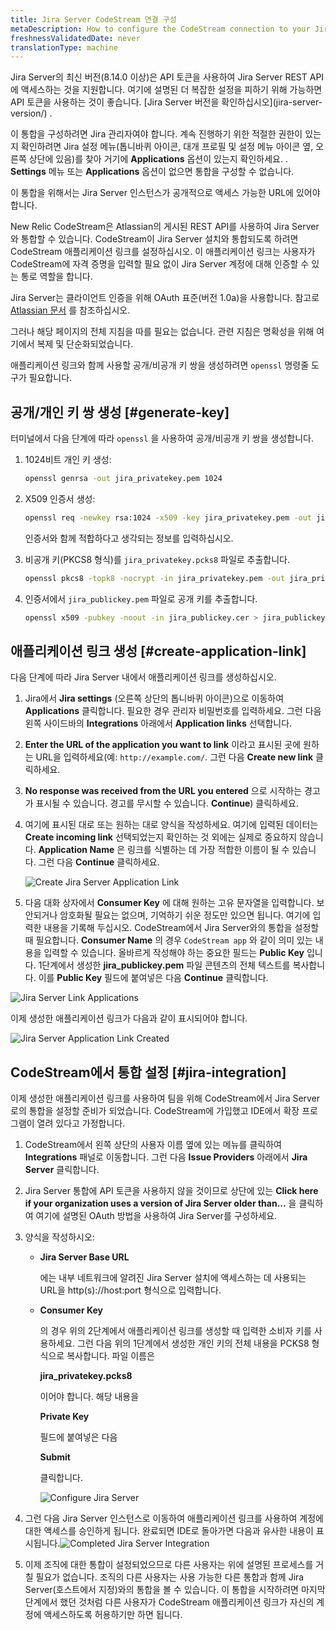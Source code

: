 ```yaml
---
title: Jira Server CodeStream 연결 구성
metaDescription: How to configure the CodeStream connection to your Jira server.
freshnessValidatedDate: never
translationType: machine
---
```







<Callout variant="caution">
  Jira Server의 최신 버전(8.14.0 이상)은 API 토큰을 사용하여 Jira Server REST API에 액세스하는 것을 지원합니다. 여기에 설명된 더 복잡한 설정을 피하기 위해 가능하면 API 토큰을 사용하는 것이 좋습니다. [Jira Server 버전을 확인하십시오](jira-server-version/) .

  이 통합을 구성하려면 Jira 관리자여야 합니다. 계속 진행하기 위한 적절한 권한이 있는지 확인하려면 Jira 설정 메뉴(톱니바퀴 아이콘, 대개 프로필 및 설정 메뉴 아이콘 옆, 오른쪽 상단에 있음)를 찾아 거기에 <DoNotTranslate>**Applications**</DoNotTranslate> 옵션이 있는지 확인하세요. . <DoNotTranslate>**Settings**</DoNotTranslate> 메뉴 또는 <DoNotTranslate>**Applications**</DoNotTranslate> 옵션이 없으면 통합을 구성할 수 없습니다.

  이 통합을 위해서는 Jira Server 인스턴스가 공개적으로 액세스 가능한 URL에 있어야 합니다.
</Callout>

New Relic CodeStream은 Atlassian의 게시된 REST API를 사용하여 Jira Server와 통합할 수 있습니다. CodeStream이 Jira Server 설치와 통합되도록 하려면 CodeStream 애플리케이션 링크를 설정하십시오. 이 애플리케이션 링크는 사용자가 CodeStream에 자격 증명을 입력할 필요 없이 Jira Server 계정에 대해 인증할 수 있는 통로 역할을 합니다.

Jira Server는 클라이언트 인증을 위해 OAuth 표준(버전 1.0a)을 사용합니다. 참고로 [Atlassian 문서](https://developer.atlassian.com/server/jira/platform/oauth/) 를 참조하십시오.

그러나 해당 페이지의 전체 지침을 따를 필요는 없습니다. 관련 지침은 명확성을 위해 여기에서 복제 및 단순화되었습니다.

애플리케이션 링크와 함께 사용할 공개/비공개 키 쌍을 생성하려면 `openssl` 명령줄 도구가 필요합니다.

## 공개/개인 키 쌍 생성 [#generate-key]

터미널에서 다음 단계에 따라 `openssl` 을 사용하여 공개/비공개 키 쌍을 생성합니다.

1. 1024비트 개인 키 생성:

   ```sh
   openssl genrsa -out jira_privatekey.pem 1024
   ```

2. X509 인증서 생성:

   ```sh
   openssl req -newkey rsa:1024 -x509 -key jira_privatekey.pem -out jira_publickey.cer -days 365
   ```

   인증서와 함께 적합하다고 생각되는 정보를 입력하십시오.

3. 비공개 키(PKCS8 형식)를 `jira_privatekey.pcks8` 파일로 추출합니다.

   ```sh
   openssl pkcs8 -topk8 -nocrypt -in jira_privatekey.pem -out jira_privatekey.pcks8
   ```

4. 인증서에서 `jira_publickey.pem` 파일로 공개 키를 추출합니다.

   ```sh
   openssl x509 -pubkey -noout -in jira_publickey.cer > jira_publickey.pem
   ```

## 애플리케이션 링크 생성 [#create-application-link]

다음 단계에 따라 Jira Server 내에서 애플리케이션 링크를 생성하십시오.

1. Jira에서 <DoNotTranslate>**Jira settings**</DoNotTranslate> (오른쪽 상단의 톱니바퀴 아이콘)으로 이동하여 <DoNotTranslate>**Applications**</DoNotTranslate> 클릭합니다. 필요한 경우 관리자 비밀번호를 입력하세요. 그런 다음 왼쪽 사이드바의 <DoNotTranslate>**Integrations**</DoNotTranslate> 아래에서 <DoNotTranslate>**Application links**</DoNotTranslate> 선택합니다.

2. <DoNotTranslate>**Enter the URL of the application you want to link**</DoNotTranslate> 이라고 표시된 곳에 원하는 URL을 입력하세요(예: `http://example.com/`. 그런 다음 <DoNotTranslate>**Create new link**</DoNotTranslate> 클릭하세요.

3. <DoNotTranslate>**No response was received from the URL you entered**</DoNotTranslate> 으로 시작하는 경고가 표시될 수 있습니다. 경고를 무시할 수 있습니다. <DoNotTranslate>**Continue**</DoNotTranslate>) 클릭하세요.

4. 여기에 표시된 대로 또는 원하는 대로 양식을 작성하세요. 여기에 입력된 데이터는 <DoNotTranslate>**Create incoming link**</DoNotTranslate> 선택되었는지 확인하는 것 외에는 실제로 중요하지 않습니다. <DoNotTranslate>**Application Name**</DoNotTranslate> 은 링크를 식별하는 데 가장 적합한 이름이 될 수 있습니다. 그런 다음 <DoNotTranslate>**Continue**</DoNotTranslate> 클릭하세요.

   <img
     alt="Create Jira Server Application Link"
     src={codestreamCreateJiraServerAppLink}
   />

5. 다음 대화 상자에서 <DoNotTranslate>**Consumer Key**</DoNotTranslate> 에 대해 원하는 고유 문자열을 입력합니다. 보안되거나 암호화될 필요는 없으며, 기억하기 쉬운 정도만 있으면 됩니다. 여기에 입력한 내용을 기록해 두십시오. CodeStream에서 Jira Server와의 통합을 설정할 때 필요합니다. <DoNotTranslate>**Consumer Name**</DoNotTranslate> 의 경우 `CodeStream app` 와 같이 의미 있는 내용을 입력할 수 있습니다. 올바르게 작성해야 하는 중요한 필드는 <DoNotTranslate>**Public Key**</DoNotTranslate> 입니다. 1단계에서 생성한 <DoNotTranslate>**jira_publickey.pem**</DoNotTranslate> 파일 콘텐츠의 전체 텍스트를 복사합니다. 이를 <DoNotTranslate>**Public Key**</DoNotTranslate> 필드에 붙여넣은 다음 <DoNotTranslate>**Continue**</DoNotTranslate> 클릭합니다.

<img
  alt="Jira Server Link Applications"
  src={codestreamJiraServerAppLinkOauth}
/>

이제 생성한 애플리케이션 링크가 다음과 같이 표시되어야 합니다.

<img
  alt="Jira Server Application Link Created"
  src={codestreamJiraServerAppLinkCreated}
/>

## CodeStream에서 통합 설정 [#jira-integration]

이제 생성한 애플리케이션 링크를 사용하여 팀을 위해 CodeStream에서 Jira Server로의 통합을 설정할 준비가 되었습니다. CodeStream에 가입했고 IDE에서 확장 프로그램이 열려 있다고 가정합니다.

1. CodeStream에서 왼쪽 상단의 사용자 이름 옆에 있는 메뉴를 클릭하여 <DoNotTranslate>**Integrations**</DoNotTranslate> 패널로 이동합니다. 그런 다음 <DoNotTranslate>**Issue Providers**</DoNotTranslate> 아래에서 <DoNotTranslate>**Jira Server**</DoNotTranslate> 클릭합니다.

2. Jira Server 통합에 API 토큰을 사용하지 않을 것이므로 상단에 있는 <DoNotTranslate>**Click here if your organization uses a version of Jira Server older than...**</DoNotTranslate> 을 클릭하여 여기에 설명된 OAuth 방법을 사용하여 Jira Server를 구성하세요.

3. 양식을 작성하시오:

   * <DoNotTranslate>**Jira Server Base URL**</DoNotTranslate>

     에는 내부 네트워크에 알려진 Jira Server 설치에 액세스하는 데 사용되는 URL을 http(s)://host:port 형식으로 입력합니다.

   * <DoNotTranslate>**Consumer Key**</DoNotTranslate>

     의 경우 위의 2단계에서 애플리케이션 링크를 생성할 때 입력한 소비자 키를 사용하세요. 그런 다음 위의 1단계에서 생성한 개인 키의 전체 내용을 PCKS8 형식으로 복사합니다. 파일 이름은

     <DoNotTranslate>**jira_privatekey.pcks8**</DoNotTranslate>

     이어야 합니다. 해당 내용을

     <DoNotTranslate>**Private Key**</DoNotTranslate>

     필드에 붙여넣은 다음

     <DoNotTranslate>**Submit**</DoNotTranslate>

     클릭합니다.

     <img alt="Configure Jira Server" src={codestreamConfigureJiraServer}/>

4. 그런 다음 Jira Server 인스턴스로 이동하여 애플리케이션 링크를 사용하여 계정에 대한 액세스를 승인하게 됩니다. 완료되면 IDE로 돌아가면 다음과 유사한 내용이 표시됩니다.<img alt="Completed Jira Server Integration" src={codestreamJiraServerIntegrationComplete}/>

5. 이제 조직에 대한 통합이 설정되었으므로 다른 사용자는 위에 설명된 프로세스를 거칠 필요가 없습니다. 조직의 다른 사용자는 사용 가능한 다른 통합과 함께 Jira Server(호스트에서 지정)와의 통합을 볼 수 있습니다. 이 통합을 시작하려면 마지막 단계에서 했던 것처럼 다른 사용자가 CodeStream 애플리케이션 링크가 자신의 계정에 액세스하도록 허용하기만 하면 됩니다.